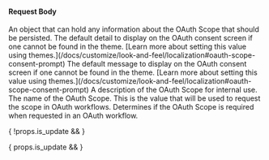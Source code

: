 
#### Request Body

<APIBlock>
  <APIField name="scope.data" type="Object" optional>
    An object that can hold any information about the OAuth Scope that should be persisted.
  </APIField>
  <APIField name="scope.defaultConsentDetail" type="String" optional>
    The default detail to display on the OAuth consent screen if one cannot be found in the theme.
    [Learn more about setting this value using themes.](/docs/customize/look-and-feel/localization#oauth-scope-consent-prompt)
  </APIField>
  <APIField name="scope.defaultConsentMessage" type="String" optional>
    The default message to display on the OAuth consent screen if one cannot be found in the theme.
    [Learn more about setting this value using themes.](/docs/customize/look-and-feel/localization#oauth-scope-consent-prompt)
  </APIField>
  <APIField name="scope.description" type="String" optional>
    A description of the OAuth Scope for internal use.
  </APIField>
  <APIField name="scope.name" type="String" required renderif={ !props.is_update }>
    The name of the OAuth Scope. This is the value that will be used to request the scope in OAuth workflows.
  </APIField>
  <APIField name="scope.required" type="Boolean" optional defaults="false">
    Determines if the OAuth Scope is required when requested in an OAuth workflow.
  </APIField>
</APIBlock>

{ !props.is_update && <JSON title="Example Request JSON" src="scopes/request-body.json" /> }

{ props.is_update && <JSON title="Example Request JSON" src="scopes/update-request-body.json" /> }
